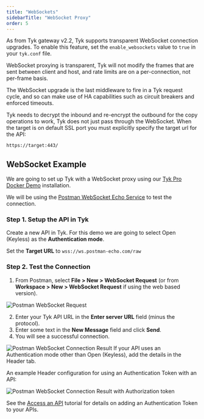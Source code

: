 ```yaml
---
title: "WebSockets"
sidebarTitle: "WebSocket Proxy"
order: 5
---
```


As from Tyk gateway v2.2, Tyk supports transparent WebSocket connection upgrades. To enable this feature, set the `enable_websockets` value to `true` in your `tyk.conf` file.

WebSocket proxying is transparent, Tyk will not modify the frames that are sent between client and host, and rate limits are on a per-connection, not per-frame basis.

The WebSocket upgrade is the last middleware to fire in a Tyk request cycle, and so can make use of HA capabilities such as circuit breakers and enforced timeouts.

Tyk needs to decrypt the inbound and re-encrypt the outbound for the copy operations to work, Tyk does not just pass through the WebSocket. When the target is on default SSL port you must explicitly specify the target url for the API:

```{.copyWrapper}
https://target:443/
```

## WebSocket Example

We are going to set up Tyk with a WebSocket proxy using our [Tyk Pro Docker Demo](https://github.com/TykTechnologies/tyk-pro-docker-demo) installation.

We will be using the [Postman WebSocket Echo Service](https://blog.postman.com/introducing-postman-websocket-echo-service/) to test the connection.

### Step 1. Setup the API in Tyk

Create a new API in Tyk. For this demo we are going to select Open (Keyless) as the **Authentication mode**.

Set the **Target URL** to `wss://ws.postman-echo.com/raw`


### Step 2. Test the Connection

1. From Postman, select **File > New > WebSocket Request** (or from **Workspace > New > WebSocket Request** if using the web based version).

<img src="/img/dashboard/system-management/postman-websocket-request.png" alt="Postman WebSocket Request" />

2. Enter your Tyk API URL in the **Enter server URL** field (minus the protocol).
3. Enter some text in the **New Message** field and click **Send**.
4. You will see a successful connection.

<img src="/img/dashboard/system-management/postman-websocket-test.png" alt="Postman WebSocket Connection Result" />


<Note>
If your API uses an Authentication mode other than Open (Keyless), add the details in the Header tab.
</Note>


An example Header configuration for using an Authentication Token with an API:

<img src="/img/dashboard/system-management/websocket-auth-token.png" alt="Postman WebSocket Connection Result with Authorization token" />

See the [Access an API](/getting-started/create-api-key) tutorial for details on adding an Authentication Token to your APIs.